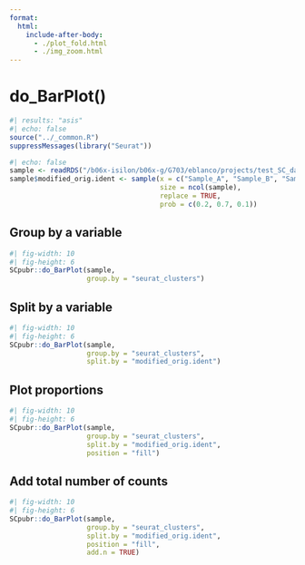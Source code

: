 ```yaml
---
format: 
  html:
    include-after-body:
      - ./plot_fold.html
      - ./img_zoom.html
---
```


# do_BarPlot()

```r
#| results: "asis"
#| echo: false
source("../_common.R")
suppressMessages(library("Seurat"))
```

```r
#| echo: false
sample <- readRDS("/b06x-isilon/b06x-g/G703/eblanco/projects/test_SC_datasets/sc_dataset.rds")
sample$modified_orig.ident <- sample(x = c("Sample_A", "Sample_B", "Sample_C"), 
                                     size = ncol(sample), 
                                     replace = TRUE, 
                                     prob = c(0.2, 0.7, 0.1))
```


## Group by a variable
```r
#| fig-width: 10
#| fig-height: 6
SCpubr::do_BarPlot(sample, 
                   group.by = "seurat_clusters")
```


## Split by a variable

```r
#| fig-width: 10
#| fig-height: 6
SCpubr::do_BarPlot(sample, 
                   group.by = "seurat_clusters",
                   split.by = "modified_orig.ident")
```

## Plot proportions

```r
#| fig-width: 10
#| fig-height: 6
SCpubr::do_BarPlot(sample, 
                   group.by = "seurat_clusters",
                   split.by = "modified_orig.ident",
                   position = "fill")
```

## Add total number of counts

```r
#| fig-width: 10
#| fig-height: 6
SCpubr::do_BarPlot(sample, 
                   group.by = "seurat_clusters",
                   split.by = "modified_orig.ident",
                   position = "fill",
                   add.n = TRUE)
```
